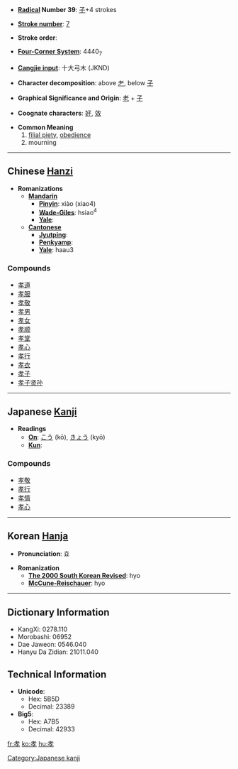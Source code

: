 * '''[[Wiktionary:Chinese radical index| Radical]] Number 39''': [[Wiktionary:Chinese radical index 子|子]]+4 strokes

* '''[[Wiktionary:Chinese total strokes index|Stroke number]]''': [[Wiktionary:Chinese total strokes index 7|7]]

* '''Stroke order''': 

* '''[[Wiktionary:Chinese four corner index|Four-Corner System]]''': 4440<sub>7</sub>

* '''[[Wiktionary:Chinese Cangjie index|Cangjie input]]''': 十大弓木 (JKND)

* '''Character decomposition''': above [[耂]], below [[子]]

* '''Graphical Significance and Origin''': [[老]] + [[子]]

* '''Coognate characters''': [[好]], [[效]]

* '''Common Meaning'''
*# [[filial piety]], [[obedience]]
*# mourning


----

== Chinese [[Hanzi]] ==

* '''Romanizations'''
** '''[[Mandarin]]'''
*** '''[[Pinyin]]''': xiào (xiao4)
*** '''[[Wade-Giles]]''': hsiao<sup>4</sup>
*** '''[[Yale]]''': 
** '''[[Cantonese]]'''
*** '''[[Jyutping]]''':
*** '''[[Penkyamp]]''': 
*** '''[[Yale]]''': haau3

===Compounds===
*[[孝道]]
*[[孝服]]
*[[孝敬]]
*[[孝男]]
*[[孝女]]
*[[孝顺]]
*[[孝堂]]
*[[孝心]]
*[[孝行]]
*[[孝衣]]
*[[孝子]]
*[[孝子贤孙]]


----

== Japanese [[Kanji]] ==

* '''Readings'''
** '''[[On]]''': [[こう]] (kō), [[きょう]] (kyō)
** '''[[Kun]]''': 

===Compounds===
*[[孝敬]]
*[[孝行]]
*[[孝情]]
*[[孝心]]
 

----

== Korean [[Hanja]] ==

* '''Pronunciation''': 효

* '''Romanization'''
** '''[[The 2000 South Korean Revised Romanization|The 2000 South Korean Revised]]''': hyo
** '''[[McCune-Reischauer]]''': hyo

----

== Dictionary Information ==

* KangXi: 0278.110
* Morobashi: 06952
* Dae Jaweon: 0546.040
* Hanyu Da Zidian: 21011.040

== Technical Information ==

* '''Unicode''':
** Hex: 5B5D
** Decimal: 23389
* '''Big5''':
** Hex: A7B5
** Decimal: 42933

[[Category:Japanese kanji]]

[[fr:孝]]
[[ko:孝]]
[[hu:孝]]